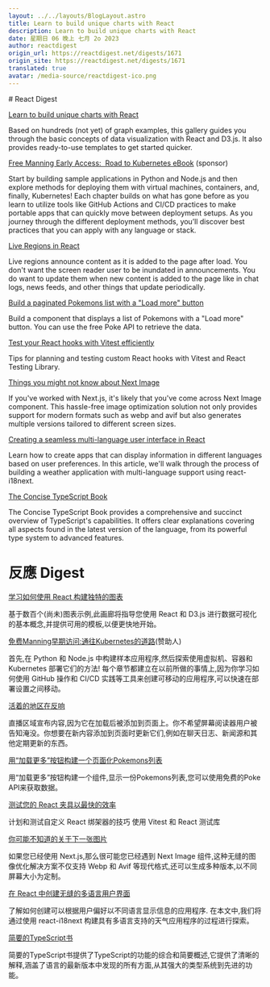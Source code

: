 ```yaml
---
layout: ../../layouts/BlogLayout.astro
title: Learn to build unique charts with React
description: Learn to build unique charts with React
date: 星期日 06 晚上 七月 2o 2023
author: reactdigest
origin_url: https://reactdigest.net/digests/1671
origin_site: https://reactdigest.net/digests/1671
translated: true
avatar: /media-source/reactdigest-ico.png
---
```



<Reference client:only="react" title="Learn to build unique charts with React" url="https://reactdigest.net/digests/1671" />

<Detail client:only="react">
	# React Digest

[Learn to build unique charts with React](https://reactdigest.net/link/15926/a24eb3ef-556d-456e-a6a4-25de0a1cd63b/email)

Based on hundreds (not yet) of graph examples, this gallery guides you through the basic concepts of data visualization with React and D3.js. It also provides ready-to-use templates to get started quicker.

[Free Manning Early Access:  Road to Kubernetes eBook](https://reactdigest.net/link/15927/a24eb3ef-556d-456e-a6a4-25de0a1cd63b/email) (sponsor)

Start by building sample applications in Python and Node.js and then explore methods for deploying them with virtual machines, containers, and, finally, Kubernetes! Each chapter builds on what has gone before as you learn to utilize tools like GitHub Actions and CI/CD practices to make portable apps that can quickly move between deployment setups. As you journey through the different deployment methods, you’ll discover best practices that you can apply with any language or stack.

[Live Regions in React](https://reactdigest.net/link/15928/a24eb3ef-556d-456e-a6a4-25de0a1cd63b/email)

Live regions announce content as it is added to the page after load. You don't want the screen reader user to be inundated in announcements. You do want to update them when new content is added to the page like in chat logs, news feeds, and other things that update periodically.

[Build a paginated Pokemons list with a "Load more" button](https://reactdigest.net/link/15929/a24eb3ef-556d-456e-a6a4-25de0a1cd63b/email)

Build a component that displays a list of Pokemons with a "Load more" button. You can use the free Poke API to retrieve the data.

[Test your React hooks with Vitest efficiently](https://reactdigest.net/link/15930/a24eb3ef-556d-456e-a6a4-25de0a1cd63b/email)

Tips for planning and testing custom React hooks with Vitest and React Testing Library.

[Things you might not know about Next Image](https://reactdigest.net/link/15931/a24eb3ef-556d-456e-a6a4-25de0a1cd63b/email)

If you've worked with Next.js, it's likely that you've come across Next Image component. This hassle-free image optimization solution not only provides support for modern formats such as webp and avif but also generates multiple versions tailored to different screen sizes.

[Creating a seamless multi-language user interface in React](https://reactdigest.net/link/15932/a24eb3ef-556d-456e-a6a4-25de0a1cd63b/email)

Learn how to create apps that can display information in different languages based on user preferences. In this article, we'll walk through the process of building a weather application with multi-language support using react-i18next.

[The Concise TypeScript Book](https://reactdigest.net/link/15933/a24eb3ef-556d-456e-a6a4-25de0a1cd63b/email)

The Concise TypeScript Book provides a comprehensive and succinct overview of TypeScript's capabilities. It offers clear explanations covering all aspects found in the latest version of the language, from its powerful type system to advanced features.


</Detail>

# 反應 Digest

[学习如何使用 React 构建独特的图表](https://reactdigest.net/link/15926/a24eb3ef-556d-456e-a6a4-25de0a1cd63b/email)

基于数百个(尚未)图表示例,此画廊将指导您使用 React 和 D3.js 进行数据可视化的基本概念,并提供可用的模板,以便更快地开始。

[免费Manning早期访问:通往Kubernetes的道路](https://reactdigest.net/link/15927/a24eb3ef-556d-456e-a6a4-25de0a1cd63b/email)(赞助人)

首先,在 Python 和 Node.js 中构建样本应用程序,然后探索使用虚拟机、容器和 Kubernetes 部署它们的方法! 每个章节都建立在以前所做的事情上,因为你学习如何使用 GitHub 操作和 CI/CD 实践等工具来创建可移动的应用程序,可以快速在部署设置之间移动。

[活着的地区在反响](https://reactdigest.net/link/15928/a24eb3ef-556d-456e-a6a4-25de0a1cd63b/email)

直播区域宣布内容,因为它在加载后被添加到页面上。你不希望屏幕阅读器用户被告知淹没。你想要在新内容添加到页面时更新它们,例如在聊天日志、新闻源和其他定期更新的东西。

[用“加载更多”按钮构建一个页面化Pokemons列表](https://reactdigest.net/link/15929/a24eb3ef-556d-456e-a6a4-25de0a1cd63b/email)

用“加载更多”按钮构建一个组件,显示一份Pokemons列表,您可以使用免费的Poke API来获取数据。

[测试您的 React 夹具以最快的效率](https://reactdigest.net/link/15930/a24eb3ef-556d-456e-a6a4-25de0a1cd63b/email)

计划和测试自定义 React 绑架器的技巧 使用 Vitest 和 React 测试库

[你可能不知道的关于下一张图片](https://reactdigest.net/link/15931/a24eb3ef-556d-456e-a6a4-25de0a1cd63b/email)

如果您已经使用 Next.js,那么很可能您已经遇到 Next Image 组件,这种无缝的图像优化解决方案不仅支持 Webp 和 Avif 等现代格式,还可以生成多种版本,以不同屏幕大小为定制。

[在 React 中创建无缝的多语言用户界面](https://reactdigest.net/link/15932/a24eb3ef-556d-456e-a6a4-25de0a1cd63b/email)

了解如何创建可以根据用户偏好以不同语言显示信息的应用程序. 在本文中,我们将通过使用 react-i18next 构建具有多语言支持的天气应用程序的过程进行探索。

[简要的TypeScript书](https://reactdigest.net/link/15933/a24eb3ef-556d-456e-a6a4-25de0a1cd63b/email)

简要的TypeScript书提供了TypeScript的功能的综合和简要概述,它提供了清晰的解释,涵盖了语言的最新版本中发现的所有方面,从其强大的类型系统到先进的功能。


